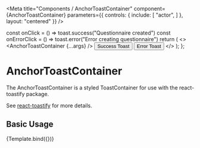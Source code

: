 

<Meta
  title="Components / AnchorToastContainer"
  component={AnchorToastContainer}
  parameters={{
    controls: {
      include: [
        "actor",
      ]
    },
    layout: "centered"
  }}
/>

  const onClick = () => toast.success("Questionnaire created")
  const onErrorClick = () => toast.error("Error creating questionnaire")
  return (
    <>
      <AnchorToastContainer {...args} />
      <Button onClick={onClick} colorScheme="basic">Success Toast</Button>
      <Button onClick={onErrorClick} colorScheme="basic">Error Toast</Button>
    </>
  );
};

# AnchorToastContainer

The AnchorToastContainer is a styled ToastContainer for use with the
react-toastify package.

See [react-toastify] for more details.

[react-toastify]: https://fkhadra.github.io/react-toastify/introduction

## Basic Usage

<Canvas>
  <Story args={{ }} name="AnchorToastContainer">
    {Template.bind({})}
  </Story>
</Canvas>
